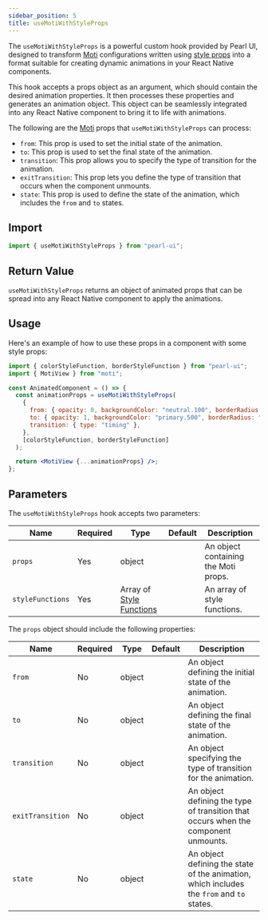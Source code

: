 ```yaml
---
sidebar_position: 5
title: useMotiWithStyleProps
---
```


The `useMotiWithStyleProps` is a powerful custom hook provided by Pearl UI, designed to transform [Moti](https://moti.fyi/) configurations written using [style props](../core-features/style-props) into a format suitable for creating dynamic animations in your React Native components.

This hook accepts a props object as an argument, which should contain the desired animation properties. It then processes these properties and generates an animation object. This object can be seamlessly integrated into any React Native component to bring it to life with animations.

The following are the [Moti](https://moti.fyi/) props that `useMotiWithStyleProps` can process:

- `from`: This prop is used to set the initial state of the animation.
- `to`: This prop is used to set the final state of the animation.
- `transition`: This prop allows you to specify the type of transition for the animation.
- `exitTransition`: This prop lets you define the type of transition that occurs when the component unmounts.
- `state`: This prop is used to define the state of the animation, which includes the `from` and `to` states.

## Import

```js
import { useMotiWithStyleProps } from "pearl-ui";
```

## Return Value

`useMotiWithStyleProps` returns an object of animated props that can be spread into any React Native component to apply the animations.

## Usage

Here's an example of how to use these props in a component with some style props:

```jsx
import { colorStyleFunction, borderStyleFunction } from "pearl-ui";
import { MotiView } from "moti";

const AnimatedComponent = () => {
  const animationProps = useMotiWithStyleProps(
    {
      from: { opacity: 0, backgroundColor: "neutral.100", borderRadius: "l" },
      to: { opacity: 1, backgroundColor: "primary.500", borderRadius: "m" },
      transition: { type: "timing" },
    },
    [colorStyleFunction, borderStyleFunction]
  );

  return <MotiView {...animationProps} />;
};
```

## Parameters

The `useMotiWithStyleProps` hook accepts two parameters:

| Name             | Required | Type                                                         | Default | Description                          |
| ---------------- | -------- | ------------------------------------------------------------ | ------- | ------------------------------------ |
| `props`          | Yes      | <t>object</t>                                                |         | An object containing the Moti props. |
| `styleFunctions` | Yes      | <t>Array of [Style Functions](../others/style-functions)</t> |         | An array of style functions.         |

The `props` object should include the following properties:

| Name             | Required | Type          | Default | Description                                                                               |
| ---------------- | -------- | ------------- | ------- | ----------------------------------------------------------------------------------------- |
| `from`           | No       | <t>object</t> |         | An object defining the initial state of the animation.                                    |
| `to`             | No       | <t>object</t> |         | An object defining the final state of the animation.                                      |
| `transition`     | No       | <t>object</t> |         | An object specifying the type of transition for the animation.                            |
| `exitTransition` | No       | <t>object</t> |         | An object defining the type of transition that occurs when the component unmounts.        |
| `state`          | No       | <t>object</t> |         | An object defining the state of the animation, which includes the `from` and `to` states. |

